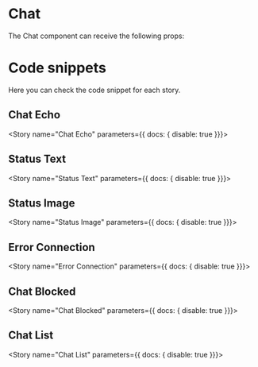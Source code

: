 
<Meta title="Chat" component={Chat} />

# Chat

The Chat component can receive the following props:

<Props of={Chat} />

# Code snippets
Here you can check the code snippet for each story.

## Chat Echo

<Story name="Chat Echo" parameters={{ docs: { disable: true }}}>
  <ChatStory isMaximizedOnly />
</Story>

<Source id="chat--chat-echo" />

## Status Text

<Story name="Status Text" parameters={{ docs: { disable: true }}}>
  <ChatStory isMaximizedOnly initialMessages={dummyMessagesTextError} />
</Story>

<Source id="chat--status-text" />

## Status Image

<Story name="Status Image" parameters={{ docs: { disable: true }}}>
  <ChatStory initialMessages={dummyMessagesMedia} isMaximizedOnly />
</Story>

<Source id="chat--status-image" />

## Error Connection

<Story name="Error Connection" parameters={{ docs: { disable: true }}}>
  <ChatStory isMaximizedOnly error="Erro de conexão. Tente mais tarde!" />
</Story>

<Source id="chat--error-connection" />

## Chat Blocked

<Story name="Chat Blocked" parameters={{ docs: { disable: true }}}>
  <ChatStory
      isMaximizedOnly
      isBlocked
      blockedMessage="Já se passaram 24h desde a última mensagem enviada pelo cliente,
            por isso não é possível enviar nova mensagem por esse canal de comunicação, por favor,
            entre em contato com o cliente por outro meio."
    />
</Story>

<Source id="chat--chat-blocked" />

## Chat List

<Story name="Chat List" parameters={{ docs: { disable: true }}}>
  <ChatStory
        isMaximizedOnly
        initialMessages={dummyMessagesTextError}
        initialChatList={dummyChatList}
      />
</Story>

<Source id="chat--chat-list" />
